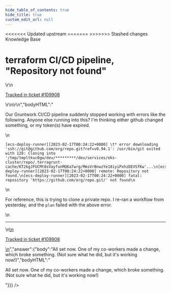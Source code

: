 ```yaml
---
hide_table_of_contents: true
hide_title: true
custom_edit_url: null
---
```



<head>
<<<<<<< Updated upstream
  <link rel="canonical" href="https://github.com/tnn-tnn-tnn-tnn-tnn-gruntwork-io/knowledge-base/discussions/666" />
=======
  <link rel="canonical" href="https://github.com/tnn-gruntwork-io/knowledge-base/discussions/666" />
>>>>>>> Stashed changes
</head>

<CenterLayout>
<span className="searchCategory">Knowledge Base</span>
<h1>terraform CI/CD pipeline, &quot;Repository not found&quot;</h1>
<GitHub discussion={{"id":"D_kwDOF8slf84ASkV1","number":666,"author":{"login":"jeffreymlewis"},"title":"terraform CI/CD pipeline, \"Repository not found\"","body":"\r\nOur Gruntwork CI/CD pipeline suddenly stopped working with errors like the following. Anyone else running into this? I'm thinking either github changed something, or my token(s) have expired.\r\n\r\n```\r\n[ecs-deploy-runner][2023-02-17T00:24:22+0000] \t* error downloading 'ssh://git@github.com/org/repo.git?ref=v0.94.1': /usr/bin/git exited with 128: Cloning into '/tmp/tmpltkuc0gw/dev/*********/dev/services/eks-cluster/repo/.terragrunt-cache/KT2kgJFUCMt8sVayfunMQ6a7wrg/MmsVrBnwzYe18iyiPxhzDEVSfKw'...\r\n[ecs-deploy-runner][2023-02-17T00:24:22+0000] remote: Repository not found.\r\n[ecs-deploy-runner][2023-02-17T00:24:22+0000] fatal: repository 'https://github.com/org/repo.git/' not found\r\n```\r\n\r\nFor reference, this is trying to clone a private repo. I re-ran a workflow from yesterday, and the `plan` failed with the above error.\r\n\r\n---\r\n\r\n<ins datetime=\"2023-02-17T00:42:27Z\">\r\n  <p><a href=\"https://support.gruntwork.io/hc/requests/109908\">Tracked in ticket #109908</a></p>\r\n</ins>\r\n","bodyHTML":"<p dir=\"auto\">Our Gruntwork CI/CD pipeline suddenly stopped working with errors like the following. Anyone else running into this? I'm thinking either github changed something, or my token(s) have expired.</p>\n<div class=\"snippet-clipboard-content notranslate position-relative overflow-auto\" data-snippet-clipboard-copy-content=\"[ecs-deploy-runner][2023-02-17T00:24:22+0000] \t* error downloading 'ssh://git@github.com/org/repo.git?ref=v0.94.1': /usr/bin/git exited with 128: Cloning into '/tmp/tmpltkuc0gw/dev/*********/dev/services/eks-cluster/repo/.terragrunt-cache/KT2kgJFUCMt8sVayfunMQ6a7wrg/MmsVrBnwzYe18iyiPxhzDEVSfKw'...\n[ecs-deploy-runner][2023-02-17T00:24:22+0000] remote: Repository not found.\n[ecs-deploy-runner][2023-02-17T00:24:22+0000] fatal: repository 'https://github.com/org/repo.git/' not found\"><pre class=\"notranslate\"><code class=\"notranslate\">[ecs-deploy-runner][2023-02-17T00:24:22+0000] \t* error downloading 'ssh://git@github.com/org/repo.git?ref=v0.94.1': /usr/bin/git exited with 128: Cloning into '/tmp/tmpltkuc0gw/dev/*********/dev/services/eks-cluster/repo/.terragrunt-cache/KT2kgJFUCMt8sVayfunMQ6a7wrg/MmsVrBnwzYe18iyiPxhzDEVSfKw'...\n[ecs-deploy-runner][2023-02-17T00:24:22+0000] remote: Repository not found.\n[ecs-deploy-runner][2023-02-17T00:24:22+0000] fatal: repository 'https://github.com/org/repo.git/' not found\n</code></pre></div>\n<p dir=\"auto\">For reference, this is trying to clone a private repo. I re-ran a workflow from yesterday, and the <code class=\"notranslate\">plan</code> failed with the above error.</p>\n<hr>\n<ins datetime=\"2023-02-17T00:42:27Z\">\n  <p dir=\"auto\"><a href=\"https://support.gruntwork.io/hc/requests/109908\" rel=\"nofollow\">Tracked in ticket #109908</a></p>\n</ins>","answer":{"body":"All set now. One of my co-workers made a change, which broke something. (Not sure what he did, but it's working now!)","bodyHTML":"<p dir=\"auto\">All set now. One of my co-workers made a change, which broke something. (Not sure what he did, but it's working now!)</p>"}}} />

</CenterLayout>
  

<!-- ##DOCS-SOURCER-START
{
  "sourcePlugin": "github-discussions",
  "hash": "9ffed36d09d76c891b871d931d23c886"
}
##DOCS-SOURCER-END -->
